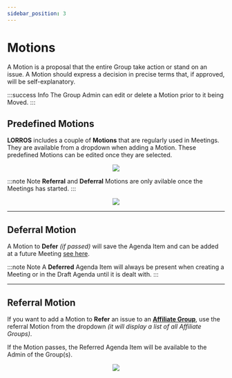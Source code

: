 ```yaml
---
sidebar_position: 3
---
```



# Motions

A Motion is a proposal that the entire Group take action or stand on an issue. A Motion should express a decision in precise terms that, if approved, will be self-explanatory.

:::success Info
The Group Admin can edit or delete a Motion prior to it being Moved.
:::

## Predefined Motions

**LORROS** includes a couple of **Motions** that are regularly used in Meetings. They are available from a dropdown when adding a Motion. These predefined Motions can be edited once they are selected.

<center>
	<img src={useBaseUrl('/img/administration/meetings/draft-motion-1.gif')} />
</center>

:::note Note
**Referral** and **Deferral** Motions are only avilable once the Meetings has started.
:::

<center>
	<img src={useBaseUrl('/img/administration/meetings/draft-motion-1.gif')} />
</center>

---

## Deferral Motion

A Motion to **Defer** _(if passed)_ will save the Agenda Item and can be added at a future Meeting [see here](./meetings#referrals-and-deferred-items).

:::note Note
A **Deferred** Agenda Item will always be present when creating a Meeting or in the Draft Agenda until it is dealt with.
:::

---

## Referral Motion

If you want to add a Motion to **Refer** an issue to an [**Affiliate Group**](../groups/affiliates), use the referral Motion from the dropdown _(it will display a list of all Affiliate Groups)_.

If the Motion passes, the Referred Agenda Item will be available to the Admin of the Group(s).

<center>
	<img src={useBaseUrl('/img/administration/meetings/referral-motion-1.gif')} />
</center>
